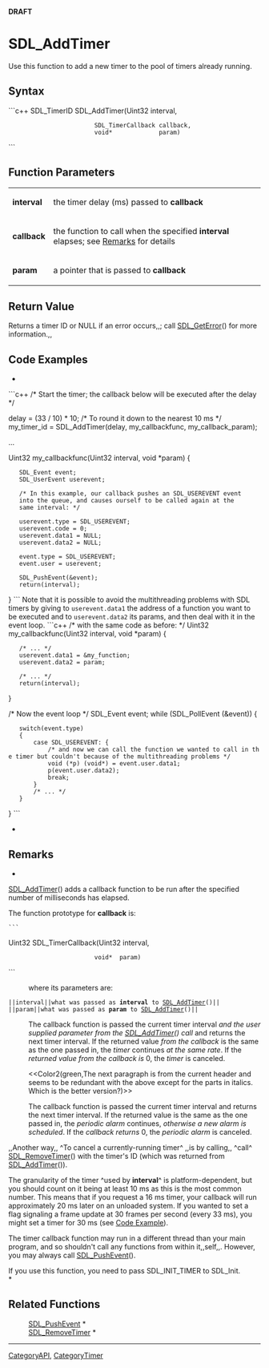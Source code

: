 <!-- pragma section-numbers off -->
<!-- pragma camelcase off -->
'''DRAFT'''

= SDL_AddTimer =
Use this function to add a new timer to the pool of timers already running.


== Syntax ==
```c++
SDL_TimerID SDL_AddTimer(Uint32            interval,
                         SDL_TimerCallback callback,
                         void*             param)
```

== Function Parameters ==
{|
|'''interval'''
|the timer delay (ms) passed to '''callback'''
|-
|'''callback'''
|the function to call when the specified '''interval''' elapses; see [[#Remarks|Remarks]] for details
|-
|'''param'''
|a pointer that is passed to '''callback'''
|}

== Return Value ==
Returns a timer ID or NULL if an error occurs,,; call [[SDL_GetError]]() for more information.,,

== Code Examples ==
*
```c++
/* Start the timer; the callback below will be executed after the delay */

delay = (33 / 10) * 10;  /* To round it down to the nearest 10 ms */
my_timer_id = SDL_AddTimer(delay, my_callbackfunc, my_callback_param);

...

Uint32 my_callbackfunc(Uint32 interval, void *param)
{
    SDL_Event event;
    SDL_UserEvent userevent;

    /* In this example, our callback pushes an SDL_USEREVENT event
    into the queue, and causes ourself to be called again at the
    same interval: */

    userevent.type = SDL_USEREVENT;
    userevent.code = 0;
    userevent.data1 = NULL;
    userevent.data2 = NULL;

    event.type = SDL_USEREVENT;
    event.user = userevent;

    SDL_PushEvent(&event);
    return(interval);
}
```
Note that it is possible to avoid the multithreading problems with SDL timers by giving to <code>userevent.data1</code> the address of a function you want to be executed and to <code>userevent.data2</code> its params, and then deal with it in the event loop. 
```c++
/* with the same code as before: */
Uint32 my_callbackfunc(Uint32 interval, void *param)
{
    /* ... */
    userevent.data1 = &my_function;
    userevent.data2 = param;

    /* ... */
    return(interval);
}

/* Now the event loop */
SDL_Event event;
while (SDL_PollEvent (&event))
{
    switch(event.type)
    {
        case SDL_USEREVENT: {
            /* and now we can call the function we wanted to call in the timer but couldn't because of the multithreading problems */
            void (*p) (void*) = event.user.data1;
            p(event.user.data2);
            break;
        }
        /* ... */
    }
}
```
*

== Remarks ==
*<br/>
[[SDL_AddTimer]]() adds a callback function to be run after the specified number of milliseconds has elapsed.

<span id="callback"></span>
The function prototype for '''callback''' is: 
 ```
Uint32 SDL_TimerCallback(Uint32 interval, 
                         void*  param)
```
: where its parameters are:
 ||<code>interval</code>||what was passed as '''interval''' to [[SDL_AddTimer]]()||
 ||<code>param</code>||what was passed as '''param''' to [[SDL_AddTimer]]()||

: The callback function is passed the current timer interval ''and the user supplied parameter from the [[SDL_AddTimer]]() call'' and returns the next timer interval. If the returned value ''from the callback'' is the same as the one passed in, the ''timer'' continues ''at the same rate''. If the ''returned value from the callback is'' 0, the ''timer'' is canceled.

: <<Color2(green,The next paragraph is from the current header and seems to be redundant with the above except for the parts in italics.  Which is the better version?)>>

: The callback function is passed the current timer interval and returns the next timer interval.  If the returned value is the same as the one passed in, the ''periodic alarm'' continues, ''otherwise a new alarm is scheduled''.  If the ''callback returns'' 0, the ''periodic alarm'' is canceled.

,,Another way,, ^To cancel a currently-running timer^ ,,is by calling,, ^call^ [[SDL_RemoveTimer]]() with the timer's ID (which was returned from [[SDL_AddTimer]]()).

The granularity of the timer ^used by '''interval'''^ is platform-dependent, but you should count on it being at least 10 ms as this is the most common number. This means that if you request a 16 ms timer, your callback will run approximately 20 ms later on an unloaded system. If you wanted to set a flag signaling a frame update at 30 frames per second (every 33 ms), you might set a timer for 30 ms (see [[#Code Example|Code Example]]). 

The timer callback function may run in a different thread than your main program, and so shouldn't call any functions from within it,,self,,. However, you may always call [[SDL_PushEvent]]().

If you use this function, you need to pass SDL_INIT_TIMER to SDL_Init. <br/>*


== Related Functions ==
:[[SDL_PushEvent]] *
:[[SDL_RemoveTimer]] *

----
[[CategoryAPI]], [[CategoryTimer]]
